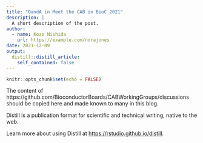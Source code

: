 ```yaml
---
title: "QandA in Meet the CAB in BioC 2021"
description: |
  A short description of the post.
author:
  - name: Kozo Nishida
    url: https://example.com/norajones
date: 2021-12-09
output:
  distill::distill_article:
    self_contained: false
---
```



```r
knitr::opts_chunk$set(echo = FALSE)
```

The content of 
https://github.com/BioconductorBoards/CABWorkingGroups/discussions
should be copied here and made known to many in this blog.


Distill is a publication format for scientific and technical writing, native to the web.

Learn more about using Distill at <https://rstudio.github.io/distill>.


